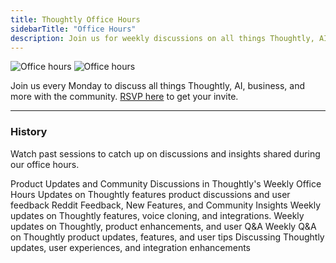 ```yaml
---
title: Thoughtly Office Hours
sidebarTitle: "Office Hours"
description: Join us for weekly discussions on all things Thoughtly, AI, business, and more.
---
```


<img className="block dark:hidden mb-8" src="/images/misc/office-hours-light.svg" alt="Office hours" />
<img className="hidden dark:block mb-8" src="/images/misc/office-hours-dark.svg" alt="Office hours" />

Join us every Monday to discuss all things Thoughtly, AI, business, and more with the community. [RSVP here](https://thoughtly.com/office-hours) to get your invite.

---

### History

Watch past sessions to catch up on discussions and insights shared during our office hours.

<Card title="March 24, 2025" icon="video" href="/resources/office-hours/03-24-2025" horizontal>
	Product Updates and Community Discussions in Thoughtly's Weekly Office Hours
</Card>

<Card title="March 24, 2025" icon="video" href="/resources/office-hours/03-24-2025" horizontal>
	Updates on Thoughtly features product discussions and user feedback
</Card>

<Card title="March 24, 2025" icon="video" href="/resources/office-hours/03-24-2025" horizontal>
	Reddit Feedback, New Features, and Community Insights
</Card>

<Card title="March 17, 2025" icon="video" href="/resources/office-hours/03-17-2025" horizontal>
	Weekly updates on Thoughtly features, voice cloning, and integrations.
</Card>

<Card title="March 10, 2025" icon="video" href="/resources/office-hours/03-10-2025" horizontal>
	Weekly updates on Thoughtly, product enhancements, and user Q&A
</Card>

<Card title="March 03, 2025" icon="video" href="/resources/office-hours/03-03-2025" horizontal>
	Weekly Q&A on Thoughtly product updates, features, and user tips
</Card>

<Card title="February 17, 2025" icon="video" href="/resources/office-hours/02-17-2025" horizontal>
	Discussing Thoughtly updates, user experiences, and integration enhancements
</Card>
